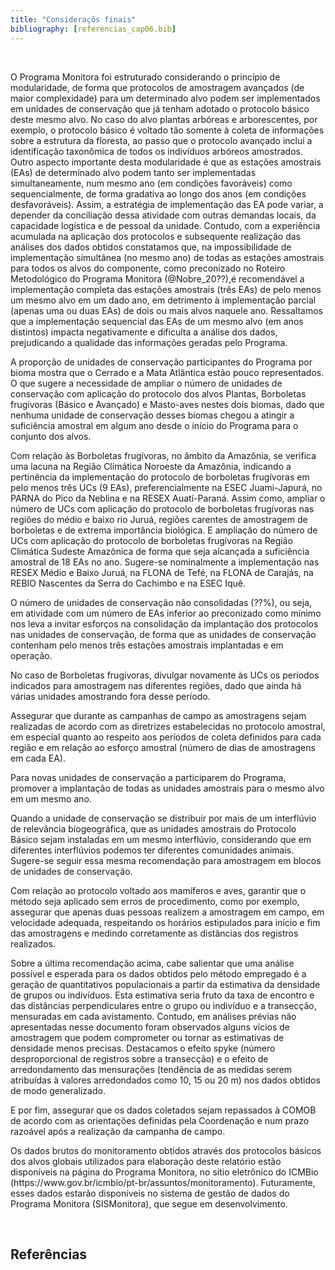 ```yaml
---
title: "Consideraçõs finais"
bibliography: [referencias_cap06.bib]
---
```


</br>

O Programa Monitora foi estruturado considerando o princípio de modularidade, de forma que protocolos de amostragem avançados (de maior complexidade) para um determinado alvo podem ser implementados em unidades de conservação que já tenham adotado o protocolo básico deste mesmo alvo. No caso do alvo plantas arbóreas e arborescentes, por exemplo, o protocolo básico é voltado tão somente à coleta de informações sobre a estrutura da floresta, ao passo que o protocolo avançado inclui a identificação taxonômica de todos os indivíduos arbóreos amostrados.  
Outro aspecto importante desta modularidade é que as estações amostrais (EAs) de determinado alvo podem tanto ser implementadas simultaneamente, num mesmo ano (em condições favoráveis) como sequencialmente, de forma gradativa ao longo dos anos (em condições desfavoráveis).  Assim, a estratégia de implementação das EA pode variar, a depender da conciliação dessa atividade com outras demandas locais, da capacidade logística e de pessoal da unidade. Contudo, com a experiência acumulada na  aplicação dos protocolos e subsequente realização das análises dos dados obtidos  constatamos que, na impossibilidade de implementação simultânea (no mesmo ano) de todas as estações amostrais para todos os alvos do componente, como preconizado no Roteiro Metodológico do Programa Monitora (@Nobre_20??),é recomendável a  implementação completa das estações amostrais (três EAs) de pelo menos um mesmo  alvo em um dado ano, em detrimento à implementação parcial (apenas uma ou duas EAs) de dois ou mais alvos naquele ano.  Ressaltamos que a implementação sequencial das EAs de um mesmo alvo (em anos distintos) impacta negativamente e dificulta a análise dos dados, prejudicando a qualidade das informações geradas pelo Programa.  

A proporção de unidades de conservação participantes do Programa por bioma mostra que o Cerrado e a Mata Atlântica estão pouco representados. O que sugere a necessidade de ampliar o número de unidades de conservação com aplicação do protocolo dos alvos Plantas, Borboletas frugívoras (Básico e Avançado) e Masto-aves nestes dois biomas, dado que nenhuma unidade de conservação desses biomas chegou a atingir a suficiência amostral em algum ano desde o início do Programa para o conjunto dos alvos.   

Com relação às Borboletas frugívoras, no âmbito da Amazônia, se verifica uma lacuna na Região Climática Noroeste da Amazônia, indicando a pertinência da implementação do protocolo de borboletas frugívoras em pelo menos três UCs (9 EAs), preferencialmente na ESEC Juami-Japurá, no PARNA do Pico da Neblina e na RESEX Auatí-Paraná. Assim como, ampliar o número de UCs com aplicação do protocolo de borboletas frugívoras nas regiões do médio e baixo rio Juruá, regiões carentes de amostragem de borboletas e de extrema importância biológica. E ampliação do número de UCs com aplicação do protocolo de borboletas frugívoras na Região Climática Sudeste Amazônica de forma que seja alcançada a suficiência amostral de 18 EAs no ano. Sugere-se nominalmente a implementação nas RESEX Médio e Baixo Juruá, na FLONA de Tefé, na FLONA de Carajás, na REBIO Nascentes da Serra do Cachimbo e na ESEC Iquê.   

O número de unidades de conservação não consolidadas (??%), ou seja, em atividade com um número de EAs inferior ao preconizado como mínimo nos leva a invitar esforços na consolidação da implantação dos protocolos nas unidades de conservação, de forma que as unidades de conservação contenham pelo menos três estações amostrais implantadas e em operação.   

No caso de Borboletas frugívoras, divulgar novamente às UCs os períodos indicados para amostragem nas diferentes regiões, dado que ainda há várias unidades amostrando fora desse período.  

Assegurar que durante as campanhas de campo as amostragens sejam realizadas de acordo com as diretrizes estabelecidas no protocolo amostral, em especial quanto ao respeito aos períodos de coleta definidos para cada região e em relação ao esforço amostral (número de dias de amostragens em cada EA).  

Para novas unidades de conservação a participarem do Programa, promover a implantação de todas as unidades amostrais para o mesmo alvo em um mesmo ano.  

Quando a unidade de conservação se distribuir por mais de um interflúvio de relevância biogeográfica, que as unidades amostrais do Protocolo Básico sejam instaladas em um mesmo interflúvio, considerando que em diferentes interflúvios podemos ter diferentes comunidades animais. Sugere-se seguir essa mesma recomendação para amostragem em blocos de unidades de conservação.  

Com relação ao protocolo voltado aos mamíferos e aves, garantir que o método seja aplicado sem erros de procedimento, como por exemplo, assegurar que apenas duas pessoas realizem a amostragem em campo, em velocidade adequada, respeitando os horários estipulados para início e fim das amostragens e medindo corretamente as distâncias dos registros realizados.  

Sobre a última recomendação acima, cabe salientar que uma análise possível e esperada para os dados obtidos pelo método empregado é a geração de quantitativos populacionais a partir da estimativa da densidade de grupos ou indivíduos. Esta estimativa seria fruto da taxa de encontro e das distâncias perpendiculares entre o grupo ou indivíduo e a transecção, mensuradas em cada avistamento. Contudo, em análises prévias não apresentadas nesse documento foram observados alguns vícios de amostragem que podem comprometer ou tornar as estimativas de densidade menos precisas. Destacamos o efeito spyke (número desproporcional de registros sobre a transecção) e o efeito de arredondamento das mensurações (tendência de as medidas serem atribuídas à valores arredondados como 10, 15 ou 20 m) nos dados obtidos de modo generalizado.  

E por fim, assegurar que os dados coletados sejam repassados à COMOB de acordo com as orientações definidas pela Coordenação e num prazo razoável após a realização da campanha de campo.  

Os dados brutos do monitoramento obtidos através dos protocolos básicos dos alvos globais utilizados para elaboração deste relatório estão disponíveis na página do Programa Monitora, no sítio eletrônico do ICMBio (https://www.gov.br/icmbio/pt-br/assuntos/monitoramento). Futuramente, esses dados estarão disponíveis no sistema de gestão de dados do Programa Monitora (SISMonitora), que segue em desenvolvimento. 

</br>

## Referências
